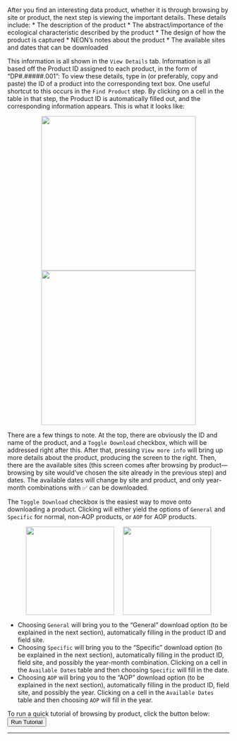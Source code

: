 <br>
After you find an interesting data product, whether it is through browsing by site or product, the next step is viewing the important details. These details include:
* The description of the product
* The abstract/importance of the ecological characteristic described by the product
* The design of how the product is captured
* NEON's notes about the product
* The available sites and dates that can be downloaded

This information is all shown in the `View Details` tab. Information is all based off the Product ID assigned to each product, in the form of "DP#.#####.001": To view these details, type in (or preferably, copy and paste) the ID of a product into the corresponding text box. One useful shortcut to this occurs in the `Find Product` step. By clicking on a cell in the table in that step, the Product ID is automatically filled out, and the corresponding information appears. This is what it looks like:

<center><img src='https://github.com/Danielslee51/CyVerse-NEON-Browser/blob/master/Img/Help_details_1.png?raw=true' height='350'><img src='https://github.com/Danielslee51/CyVerse-NEON-Browser/blob/master/Img/Help_details_2.png?raw=true' height='350'></center>

There are a few things to note. At the top, there are obviously the ID and name of the product, and a `Toggle Download` checkbox, which will be addressed right after this. After that, pressing `View more info` will bring up more details about the product, producing the screen to the right. Then, there are the available sites (this screen comes after browsing by product— browsing by site would've chosen the site already in the previous step) and dates. The available dates will change by site and product, and only year-month combinations with ✅ can be downloaded. 

The `Toggle Download` checkbox is the easiest way to move onto downloading a product. Clicking will either yield the options of `General` and `Specific` for normal, non-AOP products, or `AOP` for AOP products.

<center><img src='https://github.com/Danielslee51/CyVerse-NEON-Browser/blob/master/Img/Help_toggle_nonAOP.png?raw=true' height='200' hspace='10'><img src='https://github.com/Danielslee51/CyVerse-NEON-Browser/blob/master/Img/Help_toggle_AOP.png?raw=true' height='200' hspace='10'></center>

* Choosing `General` will bring you to the "General" download option (to be explained in the next section), automatically filling in the product ID and field site.
* Choosing `Specific` will bring you to the "Specific" download option (to be explained in the next section), automatically filling in the product ID, field site, and possibly the year-month combination. Clicking on a cell in the `Available Dates` table and then choosing `Specific` will fill in the date.
* Choosing `AOP` will bring you to the "AOP" download option (to be explained in the next section), automatically filling in the product ID, field site, and possibly the year. Clicking on a cell in the `Available Dates` table and then choosing `AOP` will fill in the year.

To run a quick tutorial of browsing by product, click the button below: <br> 
<button id="help_tutorial_browse_details" type="button" class="btn btn-default action-button">Run Tutorial</button>

<hr>

